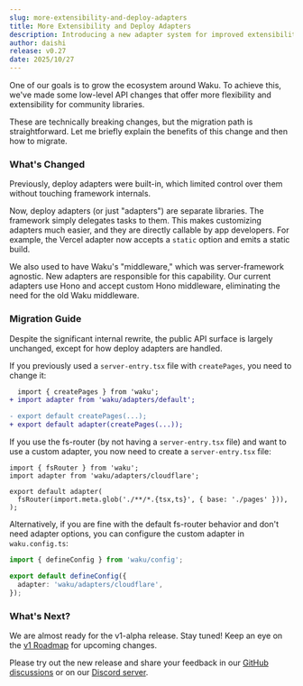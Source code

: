 ```yaml
---
slug: more-extensibility-and-deploy-adapters
title: More Extensibility and Deploy Adapters
description: Introducing a new adapter system for improved extensibility and easier deployments.
author: daishi
release: v0.27
date: 2025/10/27
---
```


One of our goals is to grow the ecosystem around Waku. To achieve this, we've made some low-level API changes that offer more flexibility and extensibility for community libraries.

These are technically breaking changes, but the migration path is straightforward. Let me briefly explain the benefits of this change and then how to migrate.

### What's Changed

Previously, deploy adapters were built-in, which limited control over them without touching framework internals.

Now, deploy adapters (or just "adapters") are separate libraries. The framework simply delegates tasks to them. This makes customizing adapters much easier, and they are directly callable by app developers. For example, the Vercel adapter now accepts a `static` option and emits a static build.

We also used to have Waku's "middleware," which was server-framework agnostic. New adapters are responsible for this capability. Our current adapters use Hono and accept custom Hono middleware, eliminating the need for the old Waku middleware.

### Migration Guide

Despite the significant internal rewrite, the public API surface is largely unchanged, except for how deploy adapters are handled.

If you previously used a `server-entry.tsx` file with `createPages`, you need to change it:

```diff
  import { createPages } from 'waku';
+ import adapter from 'waku/adapters/default';

- export default createPages(...);
+ export default adapter(createPages(...));
```

If you use the fs-router (by not having a `server-entry.tsx` file) and want to use a custom adapter, you now need to create a `server-entry.tsx` file:

```tsx
import { fsRouter } from 'waku';
import adapter from 'waku/adapters/cloudflare';

export default adapter(
  fsRouter(import.meta.glob('./**/*.{tsx,ts}', { base: './pages' })),
);
```

Alternatively, if you are fine with the default fs-router behavior and don't need adapter options, you can configure the custom adapter in `waku.config.ts`:

```ts
import { defineConfig } from 'waku/config';

export default defineConfig({
  adapter: 'waku/adapters/cloudflare',
});
```

### What's Next?

We are almost ready for the v1-alpha release. Stay tuned! Keep an eye on the [v1 Roadmap](https://github.com/wakujs/waku/issues/24) for upcoming changes.

Please try out the new release and share your feedback in our [GitHub discussions](https://github.com/wakujs/waku/discussions) or on our [Discord server](https://discord.gg/MrQdmzd).

